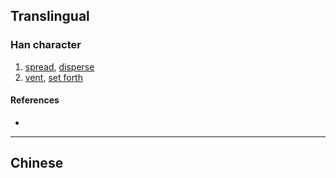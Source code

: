 {{character info/new}}
{{also|攄}}
==Translingual==

===Han character===
{{Han char|rn=64|rad=手|as=10|sn=13|four=|canj=QYPP,XQYPP|ids=⿰扌虑}}

# [[spread]], [[disperse]]
# [[vent]], [[set forth]]

====References====
* {{Han ref|kx=0449.081|hdz=31931.040|uh=6445|ud=25669}}

----

==Chinese==
{{zh-see|攄}}